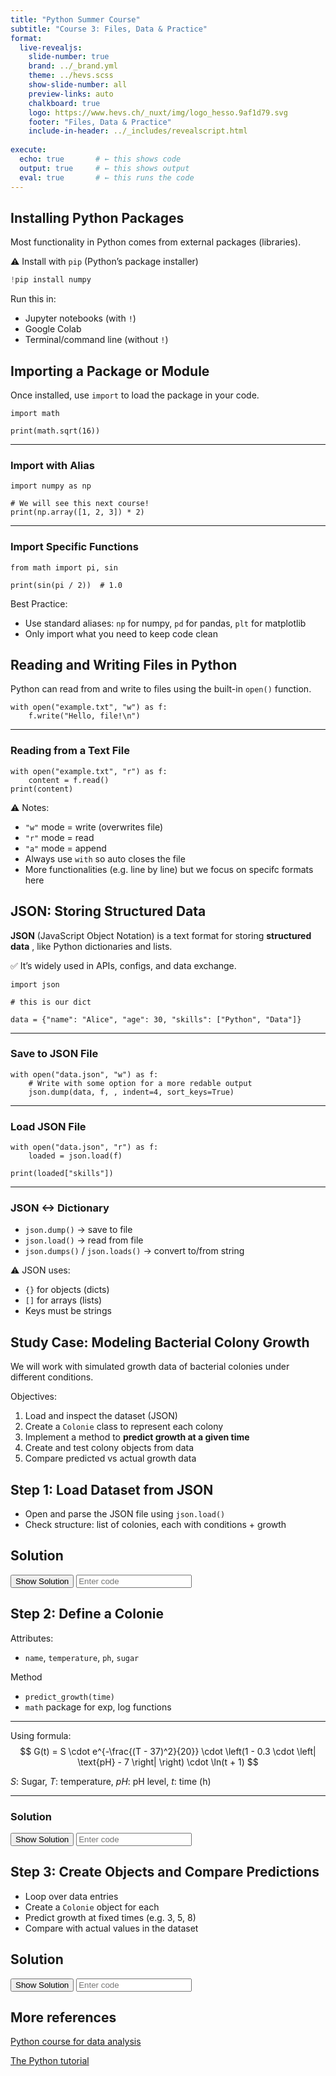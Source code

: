 ```yaml
---
title: "Python Summer Course"
subtitle: "Course 3: Files, Data & Practice"
format:
  live-revealjs:
    slide-number: true
    brand: ../_brand.yml
    theme: ../hevs.scss
    show-slide-number: all
    preview-links: auto
    chalkboard: true
    logo: https://www.hevs.ch/_nuxt/img/logo_hesso.9af1d79.svg
    footer: "Files, Data & Practice"
    include-in-header: ../_includes/revealscript.html
    
execute:
  echo: true       # ← this shows code
  output: true     # ← this shows output
  eval: true       # ← this runs the code
---
```


## Installing Python Packages

Most functionality in Python comes from external packages (libraries).

⚠️ Install with `pip` (Python's package installer)

```python
!pip install numpy
```
Run this in:

- Jupyter notebooks (with `!`)
- Google Colab
- Terminal/command line (without `!`)

## Importing a Package or Module

Once installed, use `import` to load the package in your code.


```pyodide
import math

print(math.sqrt(16))
```

---

### Import with Alias
```pyodide
import numpy as np

# We will see this next course!
print(np.array([1, 2, 3]) * 2)
```

---

### Import Specific Functions
```pyodide
from math import pi, sin

print(sin(pi / 2))  # 1.0
```

Best Practice:

- Use standard aliases: `np` for numpy, `pd` for pandas, `plt` for matplotlib
- Only import what you need to keep code clean

## Reading and Writing Files in Python

Python can read from and write to files using the built-in `open()` function.

```pyodide
with open("example.txt", "w") as f:
    f.write("Hello, file!\n")
```

---

### Reading from a Text File
```pyodide
with open("example.txt", "r") as f:
    content = f.read()
print(content)
```

⚠️ Notes:

- `"w"` mode = write (overwrites file)
- `"r"` mode = read
- `"a"` mode = append
- Always use `with` so auto closes the file
- More functionalities (e.g. line by line) but we focus on specifc formats here

## JSON: Storing Structured Data

**JSON** (JavaScript Object Notation) is a text format for storing **structured data** , like Python dictionaries and lists.

✅ It's widely used in APIs, configs, and data exchange.

```pyodide
import json

# this is our dict

data = {"name": "Alice", "age": 30, "skills": ["Python", "Data"]}
```

---

###  Save to JSON File
```pyodide
with open("data.json", "w") as f:
    # Write with some option for a more redable output
    json.dump(data, f, , indent=4, sort_keys=True)
```

---

### Load JSON File
```pyodide
with open("data.json", "r") as f:
    loaded = json.load(f)

print(loaded["skills"])
```

---

### JSON <-> Dictionary
- `json.dump()` → save to file
- `json.load()` → read from file
- `json.dumps()` / `json.loads()` → convert to/from string

⚠️ JSON uses:

- `{}` for objects (dicts)
- `[]` for arrays (lists)
- Keys must be strings


## Study Case: Modeling Bacterial Colony Growth

We will work with simulated growth data of bacterial colonies under different conditions.

Objectives:

1. Load and inspect the dataset (JSON)
2. Create a `Colonie` class to represent each colony
3. Implement a method to **predict growth at a given time**
4. Create and test colony objects from data
5. Compare predicted vs actual growth data

## Step 1: Load Dataset from JSON

- Open and parse the JSON file using `json.load()`
- Check structure: list of colonies, each with conditions + growth

## Solution

<div class="reveal-solution-container" style="margin-top: 1em;">
  <button onclick="revealSolution(this)" data-code="cheater">Show Solution</button>
  <input type="text" class="solution-code" placeholder="Enter code" />
  <div class="solution-content" style="display: none; margin-top: 0.5em;">

```python
import json

with open("colonies.json", "r") as f:
    data = json.load(f)

print(data[0].keys())
```
  </div>
</div>

## Step 2: Define a Colonie

Attributes:

- `name`, `temperature`, `ph`, `sugar`

Method

- `predict_growth(time)`
- `math` package for exp, log functions

---

Using formula:
$$
G(t) = S \cdot e^{-\frac{(T - 37)^2}{20}} \cdot \left(1 - 0.3 \cdot \left| \text{pH} - 7 \right| \right) \cdot \ln(t + 1)
$$

$S$: Sugar, $T$: temperature, $pH$: pH level, $t$: time (h)

---

### Solution

<div class="reveal-solution-container" style="margin-top: 1em;">
  <button onclick="revealSolution(this)" data-code="cheater">Show Solution</button>
  <input type="text" class="solution-code" placeholder="Enter code" />
  <div class="solution-content" style="display: none; margin-top: 0.5em;">

```python
import math

class Colonie:
    def __init__(self, name, temperature, ph, sugar):
        self.name = name
        self.temperature = temperature
        self.ph = ph
        self.sugar = sugar

    def predict_growth(self, t):
        base = self.sugar * math.exp(-((self.temperature - 37) ** 2) / 20)
        ph_factor = 1 - abs(self.ph - 7) * 0.3
        return round(base * ph_factor * math.log(t + 1), 3)
```
  </div>
</div>

## Step 3: Create Objects and Compare Predictions

- Loop over data entries
- Create a `Colonie` object for each
- Predict growth at fixed times (e.g. 3, 5, 8)
- Compare with actual values in the dataset


## Solution

<div class="reveal-solution-container" style="margin-top: 1em;">
  <button onclick="revealSolution(this)" data-code="cheater">Show Solution</button>
  <input type="text" class="solution-code" placeholder="Enter code" />
  <div class="solution-content" style="display: none; margin-top: 0.5em;">

```python
fixed_times = [3, 5, 8]

for item in data:
    cond = item["conditions"]
    c = Colonie(item["name"], cond["temperature"], cond["ph"], cond["sugar"])
    print(f"{c.name}:")

    for t in fixed_times:
        actual = float(item["growth"][str(t)])
        predicted = c.predict_growth(t)
        print(f"  t={t}h:  predicted={predicted}, actual={actual}")
```
  </div>
</div>

## More references

[Python course for data analysis](https://github.com/jbossios/python-tutorial/tree/c2db1696439b23c0e4c02eff680bf61e45caab7e?tab=readme-ov-file)

[The Python tutorial](https://docs.python.org/3/tutorial/)






